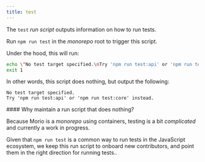 ```yaml
---
title: test
---
```


The `test` _run script_ outputs information on how to run tests.

Run `npm run test` in the _monorepo_ root to trigger this script.

Under the hood, this will run:

```sh title="Terminal"
echo \"No test target specified.\nTry 'npm run test:api' or 'npm run test:core' instead.\" && \
exit 1
```

In other words, this script does nothing, but output the following:

```
No test target specified.
Try 'npm run test:api' or 'npm run test:core' instead.
```

<Note>
#### Why maintain a run script that does nothing?

Because Morio is a _monorepo_ using containers, testing is a bit _complicated_ and currently a work in progress.

Given that `npm run test` is a common way to run tests in the JavaScript
ecosystem, we keep this run script to onboard new contributors, and point
them in the right direction for running tests..
</Note>
